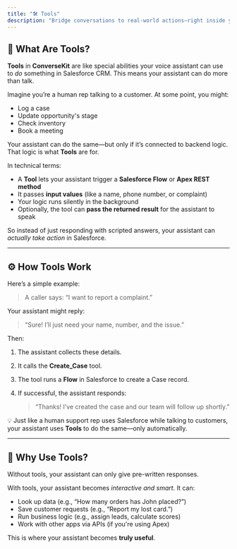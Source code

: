 ```yaml
---
title: "🛠️ Tools"
description: "Bridge conversations to real-world actions—right inside your CRM."
---
```


## 🔧 What Are Tools?

**Tools** in **ConverseKit** are like special abilities your voice assistant can use to _do_ something in Salesforce CRM. This means your assistant can do more than talk.

Imagine you’re a human rep talking to a customer. At some point, you might:

- Log a case
- Update opportunity's stage
- Check inventory
- Book a meeting

Your assistant can do the same—but only if it’s connected to backend logic. That logic is what **Tools** are for.

In technical terms:

- A **Tool** lets your assistant trigger a **Salesforce Flow** or **Apex REST method**
- It passes **input values** (like a name, phone number, or complaint)
- Your logic runs silently in the background
- Optionally, the tool can **pass the returned result** for the assistant to speak

So instead of just responding with scripted answers, your assistant can _actually take action_ in Salesforce.

---

## ⚙️ How Tools Work

Here’s a simple example:

> A caller says: “I want to report a complaint.”

Your assistant might reply:

> “Sure\! I’ll just need your name, number, and the issue.”

Then:

1. The assistant collects these details.
2. It calls the **Create_Case** tool.
3. The tool runs a **Flow** in Salesforce to create a Case record.
4. If successful, the assistant responds:

   > “Thanks\! I’ve created the case and our team will follow up shortly.”

💡 Just like a human support rep uses Salesforce while talking to customers, your assistant uses **Tools** to do the same—only automatically.

---

## 🧠 Why Use Tools?

Without tools, your assistant can only give pre-written responses.

With tools, your assistant becomes _interactive and smart_. It can:

- Look up data (e.g., “How many orders has John placed?”)
- Save customer requests (e.g., “Report my lost card.”)
- Run business logic (e.g., assign leads, calculate scores)
- Work with other apps via APIs (if you're using Apex)

This is where your assistant becomes **truly useful**.